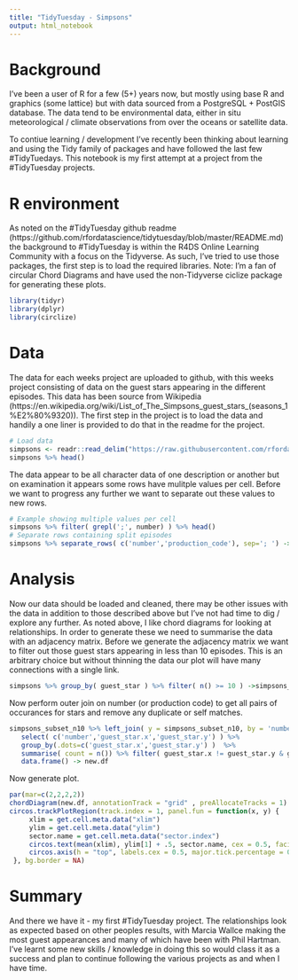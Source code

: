 ```yaml
---
title: "TidyTuesday - Simpsons"
output: html_notebook
---
```


# Background

I've been a user of R for a few (5+) years now, but mostly using base R and graphics (some lattice) but with data sourced from a PostgreSQL + PostGIS database. The data tend to be environmental data, either in situ meteorological / climate observations from over the oceans or satellite data.

To contiue learning / development I've recently been thinking about learning and using the Tidy family of packages and have followed the last few #TidyTuedays. This notebook is my first attempt at a project from the #TidyTuesday projects.

# R environment
As noted on the #TidyTuesday github readme (https://github.com/rfordatascience/tidytuesday/blob/master/README.md) the background to #TidyTuesday is within the R4DS Online Learning Community with a focus on the Tidyverse. As such, I've tried to use those packages, the first step is to load the required libraries. Note: I'm a fan of circular Chord Diagrams and have used the non-Tidyverse ciclize package for generating these plots.
```r
library(tidyr)
library(dplyr)
library(circlize)
```

# Data
The data for each weeks project are uploaded to github, with this weeks project consisting of data on the guest stars appearing in the different episodes. This data has been source from Wikipedia (https://en.wikipedia.org/wiki/List_of_The_Simpsons_guest_stars_(seasons_1%E2%80%9320)). The first step in the project is to load the data and handily a one liner is provided to do that in the readme for the project.
```r
# Load data
simpsons <- readr::read_delim("https://raw.githubusercontent.com/rfordatascience/tidytuesday/master/data/2019/2019-08-27/simpsons-guests.csv", delim = "|", quote = "")
simpsons %>% head()
```
The data appear to be all character data of one description or another but on examination it appears some rows have mulitple values per cell. Before we want to progress any further we want to separate out these values to new rows.
```r
# Example showing multiple values per cell
simpsons %>% filter( grepl(';', number) ) %>% head()
# Separate rows containing split episodes
simpsons %>% separate_rows( c('number','production_code'), sep='; ') -> simpsons
```

# Analysis
Now our data should be loaded and cleaned, there may be other issues with the data in addition to those described above but I've not had time to dig / explore any further. As noted above, I like chord diagrams for looking at relationships. In order to generate these we need to summarise the data with an adjacency matrix. Before we generate the adjacency matrix we want to filter out those guest stars appearing in less than 10 episodes. This is an arbitrary choice but without thinning the data our plot will have many connections with a single link.
```r
simpsons %>% group_by( guest_star ) %>% filter( n() >= 10 ) ->simpsons_subset_n10
```
Now perform outer join on number (or production code) to get all pairs of occurances for stars and remove any duplicate or self matches.
```r
simpsons_subset_n10 %>% left_join( y = simpsons_subset_n10, by = 'number')  %>% 
   select( c('number','guest_star.x','guest_star.y') ) %>%
   group_by(.dots=c('guest_star.x','guest_star.y') )  %>% 
   summarise( count = n()) %>% filter( guest_star.x != guest_star.y & guest_star.x < guest_star.y) %>% 
   data.frame() -> new.df
```
Now generate plot.
```r
par(mar=c(2,2,2,2))
chordDiagram(new.df, annotationTrack = "grid" , preAllocateTracks = 1)
circos.trackPlotRegion(track.index = 1, panel.fun = function(x, y) {
     xlim = get.cell.meta.data("xlim")
     ylim = get.cell.meta.data("ylim")
     sector.name = get.cell.meta.data("sector.index")
     circos.text(mean(xlim), ylim[1] + .5, sector.name, cex = 0.5, facing = "outside", niceFacing = TRUE, adj = c(0, 0.5))
     circos.axis(h = "top", labels.cex = 0.5, major.tick.percentage = 0.2, sector.index = sector.name, track.index = 2)
 }, bg.border = NA)
```

# Summary

And there we have it - my first #TidyTuesday project. The relationships look as expected based on other peoples results, with Marcia Wallce making the most guest appearances and many of which have been with Phil Hartman. I've learnt some new skills / knowledge in doing this so would class it as a success and plan to continue following the various projects as and when I have time.
